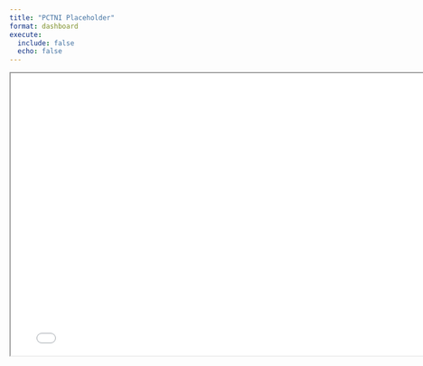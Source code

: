 ```yaml
---
title: "PCTNI Placeholder"
format: dashboard
execute: 
  include: false
  echo: false
---
```


<iframe width="780" height="500" src="osm_network_plot.html" title="Map"></iframe>

<!-- # Introduction

Evidence on cycling potential at the network can inform more cost-effective investment and help ensure that the schemes offering most 'boom for buck' are prioritised in planned pipelines of work.
The proposal is to develop a Propensity to Cycle Tool for Northern Ireland (PCTNI) to help achieve these aims.
The work can move quickly because all input datasets for a 'fastrack' version of the tool are available and the team has experience in developing similar tools for other parts of the UK and Ireland.
An early prototype of the results has already been developed to demonstrate the approach.

## Existing Tools and Resources

-   The PCT for England and Wales: [www.pct.bike](https://www.pct.bike/)
    -   Main tool for strategic network planning
    -   Large multi-year DfT funded project
    -   Built foundations that led to more cost-efficient projects
-   The CRUSE tool for Republic of Ireland: [www.cruse.bike](https://www.cruse.bike/)
    -   Deployed across all of Ireland
    -   Added functionality for multiple trip purposes
    -   Uses origin-destination data with 'odjitter' software
    -   Provides estimates of current and potential future cycling levels
-   The NPT for Scotland: [www.npt.scot](https://www.npt.scot/)
    -   Web application for strategic cycle network planning
    -   Original "fast track" version delivered within 3 months
    -   Based on commuting data -->

